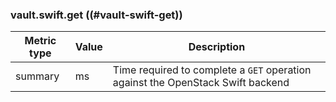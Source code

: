 ### vault.swift.get ((#vault-swift-get))

Metric type | Value | Description
----------- | ----- | -----------
summary     | ms    | Time required to complete a `GET` operation against the OpenStack Swift backend